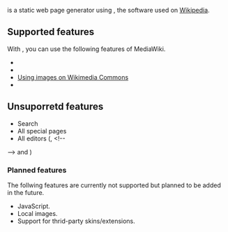 {{nowiki}} is a static web page generator using {{ml|MediaWiki}},
the software used on [https://www.wikipedia.org/ Wikipedia].

== Supported features ==

With {{nowiki}}, you can use the following features of MediaWiki.

* {{ml|Wikitext}}
* {{ml|Help:Templates|Templates}}
* [[Images|Using images on Wikimedia Commons]]
* {{ml|Bundled extensions and skins}}

== Unsuporretd features ==

* Search
* All special pages
* All editors ({{ml|Extension:WikiEditor|WikiEditor}}, <!--
-->{{ml|Extension:VisualEditor|VisualEditor}} and {{ml|Extension:CodeEditor|CodeEditor}})

=== Planned features ===

The follwing features are currently not supported but planned to be added in the future.

* JavaScript.
* Local images.
* Support for thrid-party skins/extensions.

{{prevnext|Getting Started}}
{{DISPLAYTITLE:This Is Not A Wiki}}
